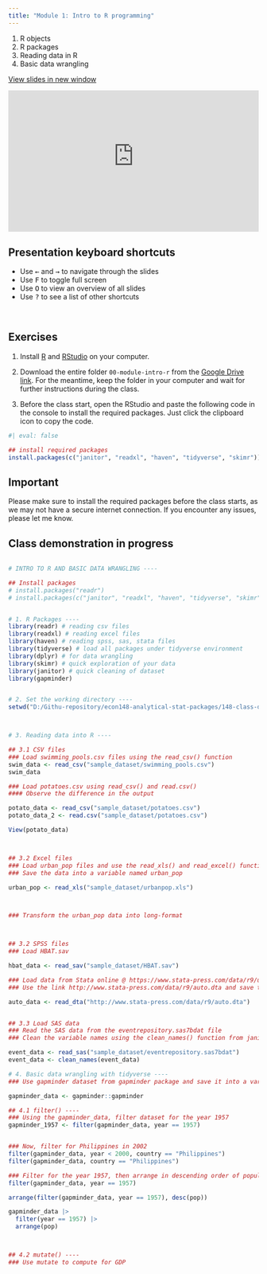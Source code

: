 ```yaml
---
title: "Module 1: Intro to R programming"
---
```


1.  R objects
2.  R packages
3.  Reading data in R
4.  Basic data wrangling

<a href="https://econ148-analytical-stat-package.github.io/econ148-lecture/module-intro-r" target="_blank" class="btn-slides">View slides in new window</a>

::: {.box style="padding-bottom:56.25%; position:relative; display:block; width: 100%"}
<iframe width="100%" height="100%" src="https://econ148-analytical-stat-package.github.io/econ148-lecture/module-intro-r" frameborder="0" allowfullscreen style="position:absolute; top:0; left: 0">

</iframe>
:::

:::: callout-tip
## Presentation keyboard shortcuts

::: text-line-space
<ul>

<li>Use <kbd>←</kbd> and <kbd>→</kbd> to navigate through the slides</li>

<li>Use <kbd>F</kbd> to toggle full screen</li>

<li>Use <kbd>O</kbd> to view an overview of all slides</li>

<li>Use <kbd>?</kbd> to see a list of other shortcuts</li>

</ul>
:::
::::

<br>

## Exercises

1.  Install [R](https://cran.r-project.org/bin/windows/base/) and [RStudio](https://posit.co/download/rstudio-desktop/) on your computer.

2.  Download the entire folder `00-module-intro-r` from the [Google Drive link](https://drive.google.com/drive/folders/10EwKKO1SxHdZSWWO1ko2WUFIOIRZM0HU?usp=sharing). For the meantime, keep the folder in your computer and wait for further instructions during the class.

3.  Before the class start, open the RStudio and paste the following code in the console to install the required packages. Just click the clipboard icon to copy the code.

```r
#| eval: false

## install required packages
install.packages(c("janitor", "readxl", "haven", "tidyverse", "skimr"))
```

::: callout-warning
## Important

Please make sure to install the required packages before the class starts, as we may not have a secure internet connection. If you encounter any issues, please let me know.
:::

## Class demonstration in progress

``` r

# INTRO TO R AND BASIC DATA WRANGLING ----

## Install packages
# install.packages("readr")
# install.packages(c("janitor", "readxl", "haven", "tidyverse", "skimr"))


# 1. R Packages ----
library(readr) # reading csv files
library(readxl) # reading excel files
library(haven) # reading spss, sas, stata files
library(tidyverse) # load all packages under tidyverse environment
library(dplyr) # for data wrangling
library(skimr) # quick exploration of your data
library(janitor) # quick cleaning of dataset
library(gapminder)


# 2. Set the working directory ----
setwd("D:/Githu-repository/econ148-analytical-stat-packages/148-class-demo/00-module-intro-r")



# 3. Reading data into R ----

## 3.1 CSV files
### Load swimming_pools.csv files using the read_csv() function
swim_data <- read_csv("sample_dataset/swimming_pools.csv")
swim_data

### Load potatoes.csv using read_csv() and read.csv()
#### Observe the difference in the output

potato_data <- read_csv("sample_dataset/potatoes.csv")
potato_data_2 <- read.csv("sample_dataset/potatoes.csv")

View(potato_data)



## 3.2 Excel files
### Load urban_pop files and use the read_xls() and read_excel() functions
### Save the data into a variable named urban_pop

urban_pop <- read_xls("sample_dataset/urbanpop.xls")



### Transform the urban_pop data into long-format



## 3.2 SPSS files
### Load HBAT.sav

hbat_data <- read_sav("sample_dataset/HBAT.sav")

### Load data from Stata online @ https://www.stata-press.com/data/r9/u.html
### Use the link http://www.stata-press.com/data/r9/auto.dta and save the data into a variable named auto

auto_data <- read_dta("http://www.stata-press.com/data/r9/auto.dta")


## 3.3 Load SAS data
### Read the SAS data from the eventrepository.sas7bdat file
### Clean the variable names using the clean_names() function from janitor package

event_data <- read_sas("sample_dataset/eventrepository.sas7bdat")
event_data <- clean_names(event_data)

# 4. Basic data wrangling with tidyverse ----
### Use gapminder dataset from gapminder package and save it into a variable named gapminder_data

gapminder_data <- gapminder::gapminder

## 4.1 filter() ----
### Using the gapminder_data, filter dataset for the year 1957
gapminder_1957 <- filter(gapminder_data, year == 1957)


### Now, filter for Philippines in 2002
filter(gapminder_data, year < 2000, country == "Philippines")
filter(gapminder_data, country == "Philippines")

### Filter for the year 1957, then arrange in descending order of population
filter(gapminder_data, year == 1957)

arrange(filter(gapminder_data, year == 1957), desc(pop))

gapminder_data |> 
  filter(year == 1957) |> 
  arrange(pop)



## 4.2 mutate() ----
### Use mutate to compute for GDP
```
